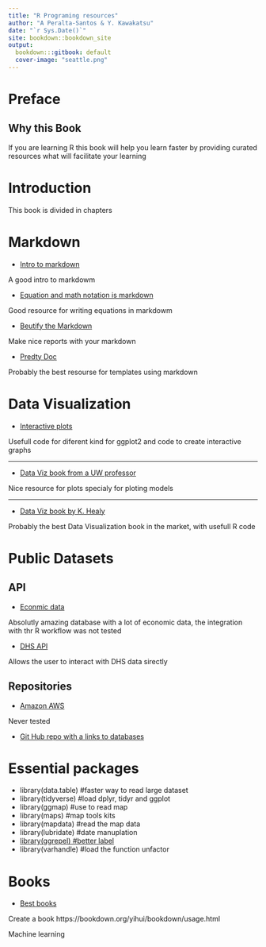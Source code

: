 ```yaml
---
title: "R Programing resources"
author: "A Peralta-Santos & Y. Kawakatsu"
date: "`r Sys.Date()`"
site: bookdown::bookdown_site
output:
  bookdown:::gitbook: default
  cover-image: "seattle.png"
---
```


# Preface {-}

## Why this Book

If you are learning R this book will help you learn faster by providing curated resources what will facilitate your learning

# Introduction

This book is divided in chapters


# Markdown 

+ [Intro to markdown](http://www.math.mcgill.ca/yyang/regression/RMarkdown/example.html)

A good intro to markdowm


+ [Equation and math notation is markdown](https://www.calvin.edu/~rpruim/courses/s341/S17/from-class/MathinRmd.html)

Good resource for writing equations in markdowm


+ [Beutify the Markdown](http://jianghao.wang/post/2017-12-08-rmarkdown-templates/)

Make nice reports with your markdown

+ [Predty Doc](http://yixuan.cos.name/prettydoc/themes.html)

Probably the best resourse for templates using markdown 



# Data Visualization 

+ [Interactive plots](https://plot.ly/ggplot2/)

Usefull code for diferent kind for ggplot2 and code to create interactive graphs

--------------------------------------

+ [Data Viz book from a UW professor](http://faculty.washington.edu/cadolph/index.php?page=22)

Nice resource for plots specialy for ploting models 

--------------------------------------
+ [Data Viz book by K. Healy](https://socviz.co/index.html#preface)

Probably the best Data Visualization book in the market, with usefull R code



# Public Datasets

## API 
+ [Econmic data](https://github.com/dbnomics/rdbnomics)

Absolutly amazing database with a lot of economic data, the integration with thr R workflow was not tested  

+ [DHS API](https://github.com/ropensci/rdhs)

Allows the user to interact with DHS data sirectly 

## Repositories 

+ [Amazon AWS](https://registry.opendata.aws/https://registry.opendata.aws/)

Never tested 

+ [Git Hub repo with a links to databases](https://github.com/awesomedata/awesome-public-datasets#healthcare)



# Essential packages 

+ library(data.table) #faster way to read large dataset
+ library(tidyverse) #load dplyr, tidyr and ggplot
+ library(ggmap) #use to read map
+ library(maps) #map tools kits
+ library(mapdata) #read the map data
+ library(lubridate) #date manuplation
+ [library(ggrepel) #better label](https://cran.r-project.org/web/packages/ggrepel/vignettes/ggrepel.html)
+ library(varhandle) #load the function unfactor

# Books

+ [Best books](https://bookdown.org/)


Create a book  https://bookdown.org/yihui/bookdown/usage.html

Machine learning 
